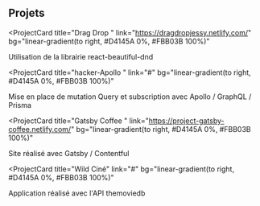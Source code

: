 ## Projets


<ProjectCard
  title="Drag Drop "
  link="https://dragdropjessy.netlify.com/"
  bg="linear-gradient(to right, #D4145A 0%, #FBB03B 100%)"
>
  Utilisation de la librairie react-beautiful-dnd
</ProjectCard>

<ProjectCard
  title="hacker-Apollo "
  link="#"
  bg="linear-gradient(to right, #D4145A 0%, #FBB03B 100%)"
>
  Mise en place de mutation Query et subscription avec Apollo / GraphQL / Prisma
</ProjectCard>

<ProjectCard
  title="Gatsby Coffee "
  link="https://project-gatsby-coffee.netlify.com/"
  bg="linear-gradient(to right, #D4145A 0%, #FBB03B 100%)"
>
  Site réalisé avec Gatsby / Contentful 
</ProjectCard>

<ProjectCard
  title="Wild Ciné"
  link="#"
  bg="linear-gradient(to right, #D4145A 0%, #FBB03B 100%)"
>
  Application réalisé avec l'API themoviedb
</ProjectCard>